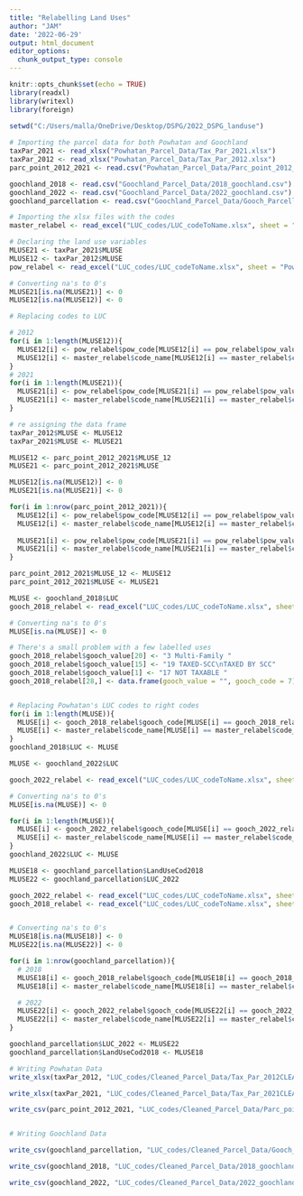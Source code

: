 ```yaml
---
title: "Relabelling Land Uses"
author: "JAM"
date: '2022-06-29'
output: html_document
editor_options: 
  chunk_output_type: console
---
```


```r
knitr::opts_chunk$set(echo = TRUE)
library(readxl)
library(writexl)
library(foreign)
```

```r
setwd("C:/Users/malla/OneDrive/Desktop/DSPG/2022_DSPG_landuse")
  
# Importing the parcel data for both Powhatan and Goochland
taxPar_2021 <- read_xlsx("Powhatan_Parcel_Data/Tax_Par_2021.xlsx")
taxPar_2012 <- read_xlsx("Powhatan_Parcel_Data/Tax_Par_2012.xlsx")
parc_point_2012_2021 <- read.csv("Powhatan_Parcel_Data/Parc_point_2012_2021.csv")

goochland_2018 <- read.csv("Goochland_Parcel_Data/2018_goochland.csv")
goochland_2022 <- read.csv("Goochland_Parcel_Data/2022_goochland.csv")
goochland_parcellation <- read.csv("Goochland_Parcel_Data/Gooch_Parcellation_2018_2022.csv")

# Importing the xlsx files with the codes
master_relabel <- read_excel("LUC_codes/LUC_codeToName.xlsx", sheet = "codeToName")
```

```r
# Declaring the land use variables
MLUSE21 <- taxPar_2021$MLUSE
MLUSE12 <- taxPar_2012$MLUSE
pow_relabel <- read_excel("LUC_codes/LUC_codeToName.xlsx", sheet = "Powhatan")

# Converting na's to 0's
MLUSE21[is.na(MLUSE21)] <- 0
MLUSE12[is.na(MLUSE12)] <- 0

# Replacing codes to LUC

# 2012
for(i in 1:length(MLUSE12)){
  MLUSE12[i] <- pow_relabel$pow_code[MLUSE12[i] == pow_relabel$pow_value]
  MLUSE12[i] <- master_relabel$code_name[MLUSE12[i] == master_relabel$code_value]
}
# 2021
for(i in 1:length(MLUSE21)){ 
  MLUSE21[i] <- pow_relabel$pow_code[MLUSE21[i] == pow_relabel$pow_value]
  MLUSE21[i] <- master_relabel$code_name[MLUSE21[i] == master_relabel$code_value]
}

# re assigning the data frame
taxPar_2012$MLUSE <- MLUSE12
taxPar_2021$MLUSE <- MLUSE21

```


```r

MLUSE12 <- parc_point_2012_2021$MLUSE_12
MLUSE21 <- parc_point_2012_2021$MLUSE

MLUSE12[is.na(MLUSE12)] <- 0
MLUSE21[is.na(MLUSE21)] <- 0

for(i in 1:nrow(parc_point_2012_2021)){
  MLUSE12[i] <- pow_relabel$pow_code[MLUSE12[i] == pow_relabel$pow_value]
  MLUSE12[i] <- master_relabel$code_name[MLUSE12[i] == master_relabel$code_value]
  
  MLUSE21[i] <- pow_relabel$pow_code[MLUSE21[i] == pow_relabel$pow_value]
  MLUSE21[i] <- master_relabel$code_name[MLUSE21[i] == master_relabel$code_value]
}

parc_point_2012_2021$MLUSE_12 <- MLUSE12
parc_point_2012_2021$MLUSE <- MLUSE21

```



```r
MLUSE <- goochland_2018$LUC
gooch_2018_relabel <- read_excel("LUC_codes/LUC_codeToName.xlsx", sheet = "Goochland 2018")

# Converting na's to 0's
MLUSE[is.na(MLUSE)] <- 0

# There's a small problem with a few labelled uses
gooch_2018_relabel$gooch_value[20] <- "3 Multi-Family "
gooch_2018_relabel$gooch_value[15] <- "19 TAXED-SCC\nTAXED BY SCC"
gooch_2018_relabel$gooch_value[1] <- "17 NOT TAXABLE "
gooch_2018_relabel[28,] <- data.frame(gooch_value = "", gooch_code = 7)


# Replacing Powhatan's LUC codes to right codes
for(i in 1:length(MLUSE)){
  MLUSE[i] <- gooch_2018_relabel$gooch_code[MLUSE[i] == gooch_2018_relabel$gooch_value]
  MLUSE[i] <- master_relabel$code_name[MLUSE[i] == master_relabel$code_value]
}
goochland_2018$LUC <- MLUSE
```


```r
MLUSE <- goochland_2022$LUC

gooch_2022_relabel <- read_excel("LUC_codes/LUC_codeToName.xlsx", sheet = "Goochland 2022")

# Converting na's to 0's
MLUSE[is.na(MLUSE)] <- 0

for(i in 1:length(MLUSE)){
  MLUSE[i] <- gooch_2022_relabel$gooch_code[MLUSE[i] == gooch_2022_relabel$gooch_value]
  MLUSE[i] <- master_relabel$code_name[MLUSE[i] == master_relabel$code_value]
}
goochland_2022$LUC <- MLUSE
```


```r
MLUSE18 <- goochland_parcellation$LandUseCod2018
MLUSE22 <- goochland_parcellation$LUC_2022

gooch_2022_relabel <- read_excel("LUC_codes/LUC_codeToName.xlsx", sheet = "Goochland Parcellation 2022")
gooch_2018_relabel <- read_excel("LUC_codes/LUC_codeToName.xlsx", sheet = "Goochland Parcellation 2018")


# Converting na's to 0's
MLUSE18[is.na(MLUSE18)] <- 0
MLUSE22[is.na(MLUSE22)] <- 0

for(i in 1:nrow(goochland_parcellation)){
  # 2018
  MLUSE18[i] <- gooch_2018_relabel$gooch_code[MLUSE18[i] == gooch_2018_relabel$gooch_value]
  MLUSE18[i] <- master_relabel$code_name[MLUSE18[i] == master_relabel$code_value]

  # 2022
  MLUSE22[i] <- gooch_2022_relabel$gooch_code[MLUSE22[i] == gooch_2022_relabel$gooch_value]
  MLUSE22[i] <- master_relabel$code_name[MLUSE22[i] == master_relabel$code_value]
}

goochland_parcellation$LUC_2022 <- MLUSE22
goochland_parcellation$LandUseCod2018 <- MLUSE18

```


```r
# Writing Powhatan Data
write_xlsx(taxPar_2012, "LUC_codes/Cleaned_Parcel_Data/Tax_Par_2012CLEANED.xlsx")

write_xlsx(taxPar_2021, "LUC_codes/Cleaned_Parcel_Data/Tax_Par_2021CLEANED.xlsx")

write_csv(parc_point_2012_2021, "LUC_codes/Cleaned_Parcel_Data/Parc_point_2012_2021CLEANED.csv")


# Writing Goochland Data

write_csv(goochland_parcellation, "LUC_codes/Cleaned_Parcel_Data/Gooch_Parcellation_2018_2022CLEANED.csv")

write_csv(goochland_2018, "LUC_codes/Cleaned_Parcel_Data/2018_goochlandCLEANED.csv")

write_csv(goochland_2022, "LUC_codes/Cleaned_Parcel_Data/2022_goochlandCLEANED.csv")
```





